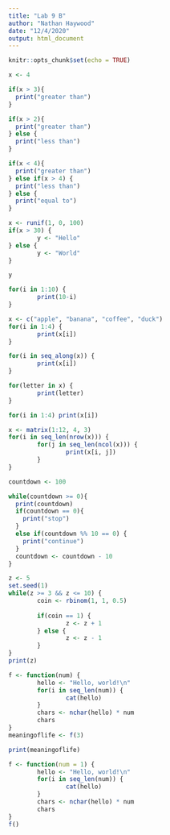 ```yaml
---
title: "Lab 9 B"
author: "Nathan Haywood"
date: "12/4/2020"
output: html_document
---
```


```r
knitr::opts_chunk$set(echo = TRUE)
```

```r
x <- 4

if(x > 3){
  print("greater than")
}
```

```r
if(x > 2){
  print("greater than")
} else {
  print("less than")
}
```

```r
if(x < 4){
  print("greater than")
} else if(x > 4) {
  print("less than")
} else {
  print("equal to")
}
```

```r
x <- runif(1, 0, 100)  
if(x > 30) {
        y <- "Hello"
} else {
        y <- "World"
}

y
```

```r
for(i in 1:10) {
        print(10-i)
}
```

```r
x <- c("apple", "banana", "coffee", "duck")
for(i in 1:4) {
        print(x[i])  
}
```

```r
for(i in seq_along(x)) {   
        print(x[i])
}
```

```r
for(letter in x) {
        print(letter)
}
```

```r
for(i in 1:4) print(x[i])
```

```r
x <- matrix(1:12, 4, 3)
for(i in seq_len(nrow(x))) {
        for(j in seq_len(ncol(x))) {
                print(x[i, j])
        }   
}
```

```r
countdown <- 100

while(countdown >= 0){
  print(countdown)
  if(countdown == 0){
    print("stop")
  }
  else if(countdown %% 10 == 0) {
    print("continue")
  }
  countdown <- countdown - 10
}
```

```r
z <- 5
set.seed(1)
while(z >= 3 && z <= 10) {
        coin <- rbinom(1, 1, 0.5)
        
        if(coin == 1) {
                z <- z + 1
        } else {
                z <- z - 1
        } 
}
print(z)
```

```r
f <- function(num) {
        hello <- "Hello, world!\n"
        for(i in seq_len(num)) {
                cat(hello)
        }
        chars <- nchar(hello) * num
        chars
}
meaningoflife <- f(3)

print(meaningoflife)
```

```r
f <- function(num = 1) {
        hello <- "Hello, world!\n"
        for(i in seq_len(num)) {
                cat(hello)
        }
        chars <- nchar(hello) * num
        chars
}
f()
```













































